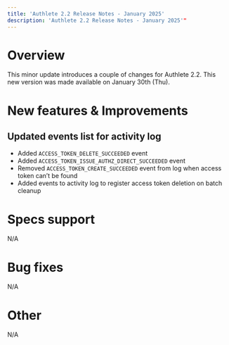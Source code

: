 ```yaml
---
title: 'Authlete 2.2 Release Notes - January 2025'
description: 'Authlete 2.2 Release Notes - January 2025'"
---
```


# Overview

This minor update introduces a couple of changes for Authlete 2.2.
This new version was made available on January 30th (Thu).

# New features & Improvements

## Updated events list for activity log

- Added `ACCESS_TOKEN_DELETE_SUCCEEDED` event
- Added `ACCESS_TOKEN_ISSUE_AUTHZ_DIRECT_SUCCEEDED` event
- Removed `ACCESS_TOKEN_CREATE_SUCCEEDED` event from log when access token can’t be found
- Added events to activity log to register access token deletion on batch cleanup

# Specs support

N/A

# Bug fixes

N/A

# Other

N/A
